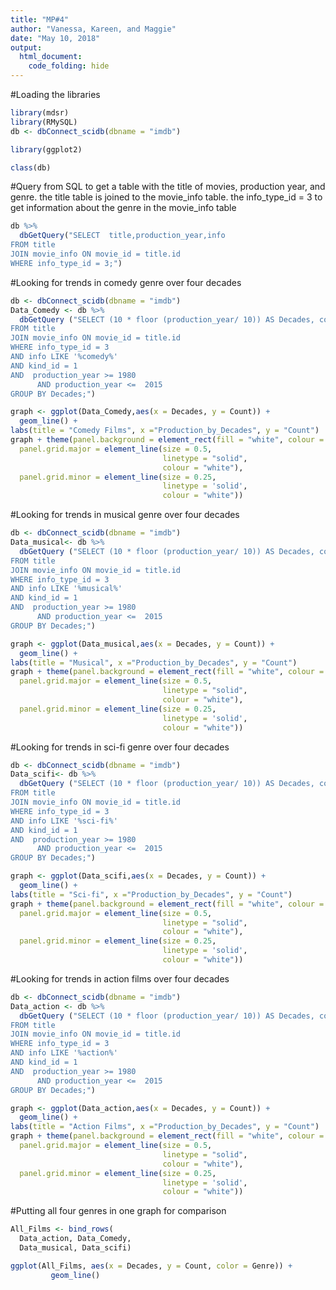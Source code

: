 ```yaml
---
title: "MP#4"
author: "Vanessa, Kareen, and Maggie"
date: "May 10, 2018"
output:
  html_document:
    code_folding: hide
---
```

#Loading the libraries

```r
library(mdsr)
library(RMySQL)
db <- dbConnect_scidb(dbname = "imdb")
```
```r
library(ggplot2)
```

```r
class(db)
```

#Query from SQL to get a table with the title of movies, production year, and genre. the title table is joined to the movie_info table. the info_type_id = 3 to get information about the genre in the movie_info table
```r
db %>%
  dbGetQuery("SELECT  title,production_year,info  
FROM title
JOIN movie_info ON movie_id = title.id
WHERE info_type_id = 3;")
```

#Looking for trends in comedy genre over four decades
```r
db <- dbConnect_scidb(dbname = "imdb")
Data_Comedy <- db %>%
  dbGetQuery ("SELECT (10 * floor (production_year/ 10)) AS Decades, count(*) AS Count, info AS Genre
FROM title
JOIN movie_info ON movie_id = title.id
WHERE info_type_id = 3
AND info LIKE '%comedy%'
AND kind_id = 1
AND  production_year >= 1980
      AND production_year <=  2015
GROUP BY Decades;")
```
```r
graph <- ggplot(Data_Comedy,aes(x = Decades, y = Count)) + 
  geom_line() +
labs(title = "Comedy Films", x ="Production_by_Decades", y = "Count")
graph + theme(panel.background = element_rect(fill = "white", colour = "red", size = 0.5, linetype = "solid"),
  panel.grid.major = element_line(size = 0.5,
                                  linetype = "solid",
                                  colour = "white"),
  panel.grid.minor = element_line(size = 0.25,
                                  linetype = 'solid',
                                  colour = "white"))
```


#Looking for trends in musical genre over four decades
```r
db <- dbConnect_scidb(dbname = "imdb")
Data_musical<- db %>%
  dbGetQuery ("SELECT (10 * floor (production_year/ 10)) AS Decades, count(*) AS Count, info AS Genre
FROM title
JOIN movie_info ON movie_id = title.id
WHERE info_type_id = 3
AND info LIKE '%musical%'
AND kind_id = 1
AND  production_year >= 1980
      AND production_year <=  2015
GROUP BY Decades;")
```
```r
graph <- ggplot(Data_musical,aes(x = Decades, y = Count)) + 
  geom_line() +
labs(title = "Musical", x ="Production_by_Decades", y = "Count")
graph + theme(panel.background = element_rect(fill = "white", colour = "red", size = 0.5, linetype = "solid"),
  panel.grid.major = element_line(size = 0.5,
                                  linetype = "solid",
                                  colour = "white"),
  panel.grid.minor = element_line(size = 0.25,
                                  linetype = 'solid',
                                  colour = "white"))
```

#Looking for trends in sci-fi genre over four decades
```r
db <- dbConnect_scidb(dbname = "imdb")
Data_scifi<- db %>%
  dbGetQuery ("SELECT (10 * floor (production_year/ 10)) AS Decades, count(*) AS Count, info AS Genre
FROM title
JOIN movie_info ON movie_id = title.id
WHERE info_type_id = 3
AND info LIKE '%sci-fi%'
AND kind_id = 1
AND  production_year >= 1980
      AND production_year <=  2015
GROUP BY Decades;")
```
```r
graph <- ggplot(Data_scifi,aes(x = Decades, y = Count)) + 
  geom_line() +
labs(title = "Sci-fi", x ="Production_by_Decades", y = "Count")
graph + theme(panel.background = element_rect(fill = "white", colour = "red", size = 0.5, linetype = "solid"),
  panel.grid.major = element_line(size = 0.5,
                                  linetype = "solid",
                                  colour = "white"),
  panel.grid.minor = element_line(size = 0.25,
                                  linetype = 'solid',
                                  colour = "white"))
```

#Looking for trends in action films over four decades
```r
db <- dbConnect_scidb(dbname = "imdb")
Data_action <- db %>%
  dbGetQuery ("SELECT (10 * floor (production_year/ 10)) AS Decades, count(*) AS Count, info AS Genre
FROM title
JOIN movie_info ON movie_id = title.id
WHERE info_type_id = 3
AND info LIKE '%action%'
AND kind_id = 1
AND  production_year >= 1980
      AND production_year <=  2015
GROUP BY Decades;")
```

```r
graph <- ggplot(Data_action,aes(x = Decades, y = Count)) + 
  geom_line() +
labs(title = "Action Films", x ="Production_by_Decades", y = "Count")
graph + theme(panel.background = element_rect(fill = "white", colour = "red", size = 0.5, linetype = "solid"),
  panel.grid.major = element_line(size = 0.5,
                                  linetype = "solid",
                                  colour = "white"),
  panel.grid.minor = element_line(size = 0.25,
                                  linetype = 'solid',
                                  colour = "white"))
```

#Putting all four genres in one graph for comparison 
```r
All_Films <- bind_rows(
  Data_action, Data_Comedy,
  Data_musical, Data_scifi)

ggplot(All_Films, aes(x = Decades, y = Count, color = Genre)) + 
         geom_line()

```





